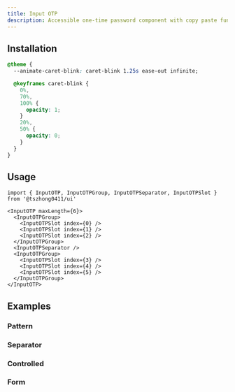 ```yaml
---
title: Input OTP
description: Accessible one-time password component with copy paste functionality.
---
```


<ComponentPreview name='input-otp/input-otp' />

## Installation

<Installation name='input-otp' type='ui' />

```css title='app/globals.css'
@theme {
  --animate-caret-blink: caret-blink 1.25s ease-out infinite;

  @keyframes caret-blink {
    0%,
    70%,
    100% {
      opacity: 1;
    }
    20%,
    50% {
      opacity: 0;
    }
  }
}
```

## Usage

```tsx
import { InputOTP, InputOTPGroup, InputOTPSeparator, InputOTPSlot } from '@tszhong0411/ui'
```

```tsx
<InputOTP maxLength={6}>
  <InputOTPGroup>
    <InputOTPSlot index={0} />
    <InputOTPSlot index={1} />
    <InputOTPSlot index={2} />
  </InputOTPGroup>
  <InputOTPSeparator />
  <InputOTPGroup>
    <InputOTPSlot index={3} />
    <InputOTPSlot index={4} />
    <InputOTPSlot index={5} />
  </InputOTPGroup>
</InputOTP>
```

## Examples

### Pattern

<ComponentPreview name='input-otp/pattern' />

### Separator

<ComponentPreview name='input-otp/separator' />

### Controlled

<ComponentPreview name='input-otp/controlled' />

### Form

<ComponentPreview name='input-otp/form' />
